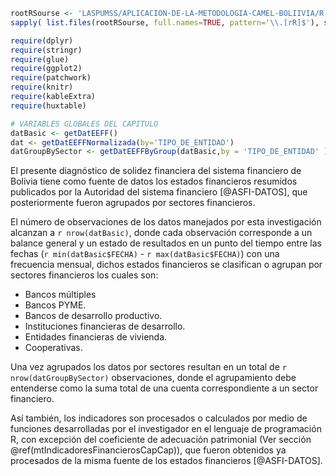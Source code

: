 ```r

rootRSourse <- 'LASPUMSS/APLICACION-DE-LA-METODOLOGIA-CAMEL-BOLIIVIA/R'
sapply( list.files(rootRSourse, full.names=TRUE, pattern='\\.[rR]$'), source )

require(dplyr)
require(stringr)
require(glue)
require(ggplot2)
require(patchwork)
require(knitr)
require(kableExtra)
require(huxtable)

# VARIABLES GLOBALES DEL CAPITULO
datBasic <- getDatEEFF()
dat <- getDatEEFFNormalizada(by='TIPO_DE_ENTIDAD')
datGroupBySector <- getDatEEFFByGroup(datBasic,by = 'TIPO_DE_ENTIDAD' )
```

El presente diagnóstico de solidez financiera del sistema financiero de Bolivia tiene como fuente de datos los estados financieros resumidos publicados por la Autoridad del sistema financiero [@ASFI-DATOS], que posteriormente fueron agrupados por sectores financieros.

El número de observaciones de los datos manejados por esta investigación alcanzan a `r nrow(datBasic)`, donde cada observación corresponde a un balance general y un estado de resultados en un punto del tiempo entre las fechas (`r min(datBasic$FECHA)` - `r max(datBasic$FECHA)`) con una frecuencia mensual, dichos estados financieros se clasifican o agrupan por sectores financieros los cuales son:

- Bancos múltiples
- Bancos PYME.
- Bancos de desarrollo productivo.
- Instituciones financieras de desarrollo.
- Entidades financieras de vivienda.
- Cooperativas.

Una vez agrupados los datos por sectores resultan en un total de `r nrow(datGroupBySector)` observaciones, donde el agrupamiento debe entenderse como la suma total de una cuenta correspondiente a un sector financiero. 

Así también, los indicadores son procesados o calculados por medio de funciones desarrolladas por el investigador en el lenguaje de programación R, con excepción del coeficiente de adecuación patrimonial (Ver sección \@ref(mtIndicadoresFinancierosCapCap)), que fueron obtenidos ya procesados de la misma fuente de los estados financieros [@ASFI-DATOS]. 
